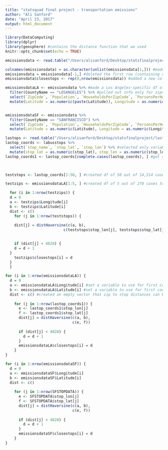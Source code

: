 ```yaml
---
title: "statsquad final project - transportation emissions"
author: "Ali Sanford"
date: "April 23, 2017"
output: html_document
---
```


```r
library(DataComputing)
library(dplyr)
library(geosphere) #contains the distance function that we used
knitr::opts_chunk$set(echo = TRUE)
```

```r
emissionsdata <- read.table("/Users/alisanford/Desktop/statsfinalproject/zipemissions.txt", fill = TRUE) #imported data obtained from UC Berkeley's CoolClimate Network. Data includes info about carbon emissions for each zip code in the US, and some identifying information about each zip code.

colnames(emissionsdata) = as.character(unlist(emissionsdata[1,])) #made the first row of the emissionsdata df into the column names
emissionsdata = emissionsdata[-1,] #deleted the first row (containing column names)
emissionsdata$closestops <- rep(0,nrow(emissionsdata)) #added a new column; later we will check which bus stops are within ~3mi of each zip code and put the total in this column
```

```r
emissionsdataLA <- emissionsdata %>% #made a Los Angeles-specific df of emissions data
  filter(CountyName == "LOSANGELES") %>% #pulled out info only for zipcodes within Los Angeles County
  select(`ZipCode`, `Population`, `HouseholdsPerZipCode`, `PersonsPerHousehold`, `AverageHouseValue`, `IncomePerHousehold`, `Latitude`, `Longitude`, `CountyName`, `popden`, `electricity(kWh)`, `Nat.Gas(cu.ft.)`, `FUELOIL(gallons)`, `Vehiclemilestraveled`, `Transport(tCO2e/yr)`, `closestops`) %>% #selected only variables that might be relevant to our analysis
  mutate(Latitude = as.numeric(paste(Latitude)), Longitude = as.numeric(paste(Longitude))) #changed coordinates to numeric so that they will run through our distance function properly later


emissionsdataSF <- emissionsdata %>%
  filter(CountyName == "SANFRANCISCO") %>%
  select(`ZipCode`, `Population`, `HouseholdsPerZipCode`, `PersonsPerHousehold`, `AverageHouseValue`, `IncomePerHousehold`, `Latitude`, `Longitude`, `CountyName`, `popden`, `electricity(kWh)`, `Nat.Gas(cu.ft.)`, `FUELOIL(gallons)`, `Vehiclemilestraveled`, `Transport(tCO2e/yr)`, `closestops`) %>%
  mutate(Latitude = as.numeric(Latitude), Longitude = as.numeric(Longitude)) #same process as above, but for San Francisco County rather than LA 
```

```r
lastops <- read.table("/Users/alisanford/Desktop/statsfinalproject/lastops.txt", fill=TRUE, header=TRUE, quote="", sep=",") #imported data that includes names and coordinates of every bus and rail stop within Los Angeles
lastop_coords <- labusstops %>%
  select(`stop_name`, `stop_lat`, `stop_lon`) %>% #selected only variables pertaining to the name and coordinates of each stop
  mutate(stop_lat = as.numeric(stop_lat), stop_lon = as.numeric(stop_lon)) ##changed coordinates to numeric so that they will run through our distance function properly later
lastop_coords1 <- lastop_coords[complete.cases(lastop_coords), ] #got rid of cases in which the coordinates were NA (only 3 stops)

  
```



```r
teststops <- lastop_coords[1:50, ] #created df of 50 out of 14,514 cases to test our code without having to wait for the distance function to run through the full dfs

testzips <- emissionsdataLA[1:5, ] #created df of 5 out of 270 cases to test our code without having to wait for the distance function to run through the full dfs

```

```r

  for (i in 1:nrow(testzips)) { 
  d = 0
  a <- testzips$Longitude[i]
  b <- testzips$Latitude[i]
  dist <- c()
    for (j in 1:nrow(teststops)) {
    
    dist[j] = distHaversine(c(a, b),
                          c(teststops$stop_lon[j], teststops$stop_lat[j]))

  
    if (dist[j] < 4828) {
    d = d + 1
  }
    testzips$closestops[i] = d
  }
  }

```





```r
for (i in 1:nrow(emissionsdataLA)) {
  d = 0
  a <- emissionsdataLA$Longitude[i] #set a variable to use for first coordinate of distance calculation
  b <- emissionsdataLA$Latitude[i] #set a variable to use for first coordinate of distance calculation
  dist <- c() #created an empty vector that zip to stop distances can be added into
  
    for (j in 1:nrow(lastop_coords1)) {
      e <- lastop_coords1$stop_lon[j]
      f <- lastop_coords1$stop_lat[j]
      dist[j] = distHaversine(c(a, b),
                              c(e, f))
      
      if (dist[j] < 4828) {
        d = d + 1
      }
      emissionsdataLA$closestops[i] = d
    }
}

```

```r
for (i in 1:nrow(emissionsdataSF)) {
  d = 0
  a <- emissionsdataSF$Longitude[i]
  b <- emissionsdataSF$Latitude[i]
  dist <- c()
  
    for (j in 1:nrow(SFSTOPDATA)) {
      e <- SFSTOPDATA$stop_lon[j]
      f <- SFSTOPDATA$stop_lat[j]
      dist[j] = distHaversine(c(a, b),
                              c(e, f))
      
      if (dist[j] < 4828) {
        d = d + 1
      }
      emissionsdataSF$closestops[i] = d
    }
}

```

